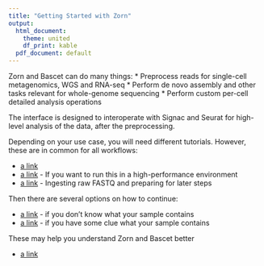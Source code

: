```yaml
---
title: "Getting Started with Zorn"
output:
  html_document:
    theme: united
    df_print: kable
  pdf_document: default
---
```


Zorn and Bascet can do many things:
* Preprocess reads for single-cell metagenomics, WGS and RNA-seq
* Perform de novo assembly and other tasks relevant for whole-genome sequencing
* Perform custom per-cell detailed analysis operations

The interface is designed to interoperate with Signac and Seurat for high-level
analysis of the data, after the preprocessing.


Depending on your use case, you will need different tutorials. However,
these are in common for all workflows:

* [a link](install.html "Installing Zorn and Bascet")
* [a link](slurm.html "Using SLURM") - If you want to run this in a high-performance environment
* [a link](debarcoding.html "Debarcoding tutorial") - Ingesting raw FASTQ and preparing for later steps


Then there are several options on how to continue:

* [a link](kraken.html "KRAKEN-based workflow") - if you don't know what your sample contains
* [a link](alignment.html "Alignment-based workflow") - if you have some clue what your sample contains


These may help you understand Zorn and Bascet better

* [a link](fileformats.html "Overview of file formats") 




